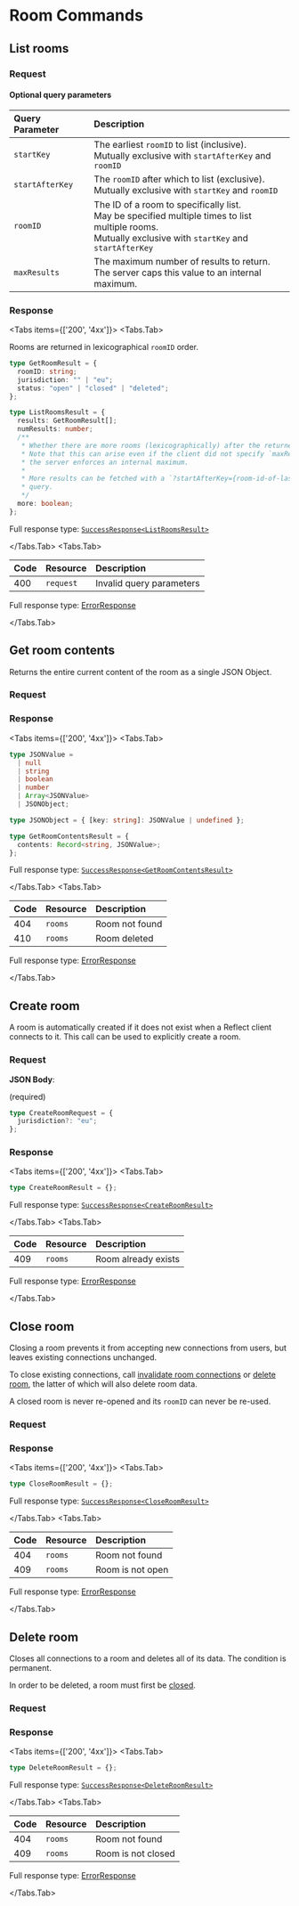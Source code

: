 
# Room Commands

## List rooms

<Permission name="rooms:read" />

### Request

<Resource method="GET" path="/rooms" />

#### Optional query parameters

| Query Parameter | Description                                                                                                                                                   |
| :-------------- | :------------------------------------------------------------------------------------------------------------------------------------------------------------ |
| `startKey`      | The earliest `roomID` to list (inclusive).<br/>Mutually exclusive with `startAfterKey` and `roomID`                                                           |
| `startAfterKey` | The `roomID` after which to list (exclusive).<br/>Mutually exclusive with `startKey` and `roomID`                                                             |
| `roomID`        | The ID of a room to specifically list.<br/>May be specified multiple times to list multiple rooms.<br/>Mutually exclusive with `startKey` and `startAfterKey` |
| `maxResults`    | The maximum number of results to return.<br/>The server caps this value to an internal maximum.                                                               |

### Response

<Tabs items={['200', '4xx']}>
<Tabs.Tab>

Rooms are returned in lexicographical `roomID` order.

```typescript copy
type GetRoomResult = {
  roomID: string;
  jurisdiction: "" | "eu";
  status: "open" | "closed" | "deleted";
};

type ListRoomsResult = {
  results: GetRoomResult[];
  numResults: number;
  /**
   * Whether there are more rooms (lexicographically) after the returned results.
   * Note that this can arise even if the client did not specify `maxResults`, as
   * the server enforces an internal maximum.
   *
   * More results can be fetched with a `?startAfterKey={room-id-of-last-result}`
   * query.
   */
  more: boolean;
};
```

Full response type: [`SuccessResponse<ListRoomsResult>`](overview#200)

</Tabs.Tab>
<Tabs.Tab>

| Code | Resource  | Description              |
| :--- | :-------- | :----------------------- |
| 400  | `request` | Invalid query parameters |

Full response type: [ErrorResponse](overview#4xx)

</Tabs.Tab>
</Tabs>

## Get room contents

Returns the entire current content of the room as a single JSON Object.

<Permission name="rooms:read" />

### Request

<Resource method="GET" path="/rooms/contents?roomID={room-id}" />

### Response

<Tabs items={['200', '4xx']}>
<Tabs.Tab>

```typescript copy
type JSONValue =
  | null
  | string
  | boolean
  | number
  | Array<JSONValue>
  | JSONObject;

type JSONObject = { [key: string]: JSONValue | undefined };

type GetRoomContentsResult = {
  contents: Record<string, JSONValue>;
};
```

Full response type: [`SuccessResponse<GetRoomContentsResult>`](overview#200)

</Tabs.Tab>
<Tabs.Tab>

| Code | Resource | Description    |
| :--- | :------- | :------------- |
| 404  | `rooms`  | Room not found |
| 410  | `rooms`  | Room deleted   |

Full response type: [ErrorResponse](overview#4xx)

</Tabs.Tab>
</Tabs>

## Create room

A room is automatically created if it does not exist when a Reflect client connects to it.
This call can be used to explicitly create a room.

<Permission name="rooms:create" />

### Request

<Resource
  method="POST"
  path="/rooms:create?roomID={room-id}"
  body='{"jurisdiction":"eu"}'
/>

**JSON Body**:

(required)

```typescript copy
type CreateRoomRequest = {
  jurisdiction?: "eu";
};
```

### Response

<Tabs items={['200', '4xx']}>
<Tabs.Tab>

```typescript copy
type CreateRoomResult = {};
```

Full response type: [`SuccessResponse<CreateRoomResult>`](overview#200)

</Tabs.Tab>
<Tabs.Tab>

| Code | Resource | Description         |
| :--- | :------- | :------------------ |
| 409  | `rooms`  | Room already exists |

Full response type: [ErrorResponse](overview#4xx)

</Tabs.Tab>
</Tabs>

## Close room

Closing a room prevents it from accepting new connections from users, but leaves
existing connections unchanged.

To close existing connections, call [invalidate room connections](connections#invalidate-room-connections)
or [delete room](rooms#delete-room), the latter of which will also delete room data.

A closed room is never re-opened and its `roomID` can never be re-used.

<Permission name="rooms:close" />

### Request

<Resource method="POST" path="/rooms:close?roomID={room-id}" />

### Response

<Tabs items={['200', '4xx']}>
<Tabs.Tab>

```typescript copy
type CloseRoomResult = {};
```

Full response type: [`SuccessResponse<CloseRoomResult>`](overview#200)

</Tabs.Tab>
<Tabs.Tab>

| Code | Resource | Description      |
| :--- | :------- | :--------------- |
| 404  | `rooms`  | Room not found   |
| 409  | `rooms`  | Room is not open |

Full response type: [ErrorResponse](overview#4xx)

</Tabs.Tab>
</Tabs>

## Delete room

Closes all connections to a room and deletes all of its data. The condition is permanent.

In order to be deleted, a room must first be [closed](#close-room).

<Permission name="rooms:delete" />

### Request

<Resource method="POST" path="/rooms:delete?roomID={room-id}" />

### Response

<Tabs items={['200', '4xx']}>
<Tabs.Tab>

```typescript copy
type DeleteRoomResult = {};
```

Full response type: [`SuccessResponse<DeleteRoomResult>`](overview#200)

</Tabs.Tab>
<Tabs.Tab>

| Code | Resource | Description        |
| :--- | :------- | :----------------- |
| 404  | `rooms`  | Room not found     |
| 409  | `rooms`  | Room is not closed |

Full response type: [ErrorResponse](overview#4xx)

</Tabs.Tab>
</Tabs>
